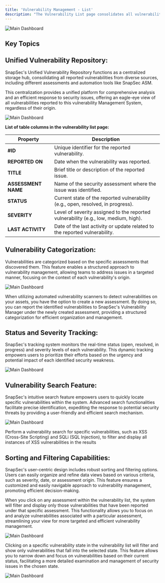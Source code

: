 ```yaml
---
title: 'Vulnerability Management - List'
description: "The Vulnerability List page consolidates all vulnerabilities from various assessments in one central location. It offers a comprehensive view, streamlining the identification and management of security issues for efficient response and mitigation."
---
```


<img
  className="hidden dark:block"
  src="/images/d1.png"
  alt="Main Dashboard"
/>


## Key Topics
<CardGroup cols={2}>
     <Card title="Introduction" icon="hand" href="#">
   
  </Card>
  <Card title="Unified Vulnerability Repository" icon="arrows-to-circle" href="#organization-overview-graph">
    
  </Card>
  <Card title="Vulnerability Categorization" icon="layer-group" href="#no-vulnerabilities-in-each-state">
   
  </Card>
  <Card title="Status and Severity Tracking" icon="chart-line" href="#top-5-vulnerabilities">
    
  </Card>
  <Card title="Vulnerability Search Feature" icon="searchengin" href="#severity-classification-and-aggregated-cvss-score">
   
  </Card>

   <Card title="Sorting and Filtering Capabilities" icon="arrow-up-z-a" href="#upcoming-security-assessments">
   
  </Card>
</CardGroup>






## Unified Vulnerability Repository:

SnapSec's Unified Vulnerability Repository functions as a centralized storage hub, consolidating all reported vulnerabilities from diverse sources, including different assessments and automation tools like SnapSec ASM. 

This centralization provides a unified platform for comprehensive analysis and an efficient response to security issues, offering an eagle-eye view of all vulnerabilities reported to this vulnerability Management System, regardless of their origin.

<img
  className="glass rounded-xl"
  src="/images/csm/7.png"
  alt="Main Dashboard"
/>


**List of table columns in the vulnerability list page:**

| Property        | Description                                         |
| --------------- | --------------------------------------------------- |
| **#ID**             | Unique identifier for the reported vulnerability.  |
| **REPORTED ON**     | Date when the vulnerability was reported.            |
| **TITLE**           | Brief title or description of the reported issue.   |
| **ASSESSMENT NAME** | Name of the security assessment where the issue was identified. |
| **STATUS**          | Current state of the reported vulnerability (e.g., open, resolved, in progress). |
| **SEVERITY**        | Level of severity assigned to the reported vulnerability (e.g., low, medium, high). |
| **LAST ACTIVITY**   | Date of the last activity or update related to the reported vulnerability. |





## Vulnerability Categorization:

Vulnerabilities are categorized based on the specific assessments that discovered them. This feature enables a structured approach to vulnerability management, allowing teams to address issues in a targeted manner, focusing on the context of each vulnerability's origin.

<img
  className="glass rounded-xl"
  src="/images/csm/8.png"
  alt="Main Dashboard"
/>


<Tip>When utilizing automated vulnerability scanners to detect vulnerabilities on your assets, you have the option to create a new assessment. By doing so, you can report the identified vulnerabilities to SnapSec's Vulnerability Manager under the newly created assessment, providing a structured categorization for efficient organization and management.</Tip>


## Status and Severity Tracking:

SnapSec's tracking system monitors the real-time status (open, resolved, in progress) and severity levels of each vulnerability. This dynamic tracking empowers users to prioritize their efforts based on the urgency and potential impact of each identified security weakness.


<img
  className="glass rounded-xl"
  src="/images/csm/9.png"
  alt="Main Dashboard"
/>






## Vulnerability Search Feature:

SnapSec's intuitive search feature empowers users to quickly locate specific vulnerabilities within the system. Advanced search functionalities facilitate precise identification, expediting the response to potential security threats by providing a user-friendly and efficient search mechanism.



<img
  className="glass rounded-xl"
  src="/images/csm/10.png"
  alt="Main Dashboard"
/>




<Tip>Perform a vulnerability search for specific vulnerabilities, such as XSS (Cross-Site Scripting) and SQLi (SQL Injection), to filter and display all instances of XSS vulnerabilities in the results</Tip>


## Sorting and Filtering Capabilities:

SnapSec's user-centric design includes robust sorting and filtering options. Users can easily organize and refine data views based on various criteria, such as severity, date, or assessment origin. This feature ensures a customized and easily navigable approach to vulnerability management, promoting efficient decision-making.

When you click on any assessment within the vulnerability list, the system will filter and display only those vulnerabilities that have been reported under that specific assessment. This functionality allows you to focus on and analyze vulnerabilities associated with a particular assessment, streamlining your view for more targeted and efficient vulnerability management.


<img
  className="glass rounded-xl"
  src="/images/csm/11.png"
  alt="Main Dashboard"
/>


Clicking on a specific vulnerability state in the vulnerability list will filter and show only vulnerabilities that fall into the selected state. This feature allows you to narrow down and focus on vulnerabilities based on their current status, facilitating a more detailed examination and management of security issues in the chosen state.


<img
  className="glass rounded-xl"
  src="/images/csm/12.png"
  alt="Main Dashboard"
/>



